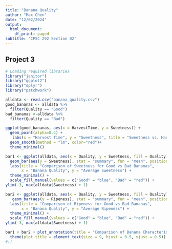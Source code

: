 ```yaml
---
title: "Banana Quality"
author: "Max Chen"
date: "12/02/2024"
output:
  html_document:
    df_print: paged
subtitle: 'CPSC 292 Section 02'
---
```



## Project 3

```r
# Loading required libraries
library("janitor")
library("ggplot2")
library("dplyr")
library("patchwork")
```



```r
alldata <- read.csv("banana_quality.csv")
good_bananas <- alldata %>%
  filter(Quality == "Good")
bad_bananas <-alldata %>%
  filter(Quality == "Bad")
```


```r
ggplot(good_bananas, aes(x = HarvestTime, y = Sweetness)) +
  geom_point(alpha=0.4) +
   labs(x = "Harvest Time", y = "Sweetness", title = "Sweetness vs. Harvest Time (Good Quality Bananas)")+
  geom_smooth(method = "lm", color="red")+
  theme_minimal()

```

```r
bar1 <- ggplot(alldata, aes(x = Quality, y = Sweetness, fill = Quality)) +
  geom_bar(aes(y = Sweetness), stat = "summary", fun = "mean", position = "dodge")+
  labs(title = "Comparison of Sweetness for Good vs Bad Bananas", 
       x = "Banana Quality", y = "Average Sweetness") +
  theme_minimal() +
  scale_fill_manual(values = c("Good" = "blue", "Bad" = "red")) +
ylim(-3, max(alldata$Sweetness) + 1)

bar2 <- ggplot(alldata, aes(x = Quality, y = Sweetness, fill = Quality)) +
   geom_bar(aes(y = Ripeness), stat = "summary", fun = "mean", position = "dodge", alpha = 0.5) +
  labs(title = "Comparison of Ripeness for Good vs Bad Bananas", 
       x = "Banana Quality", y = "Average Ripeness") +
  theme_minimal() +
  scale_fill_manual(values = c("Good" = "blue", "Bad" = "red")) +
ylim(-3, max(alldata$Sweetness) + 1)

bar1 + bar2 + plot_annotation(title = "Comparison of Banana Characteristics")&
  theme(plot.title = element_text(size = 9, hjust = 0.5, vjust = 0.5))
#:)
```
